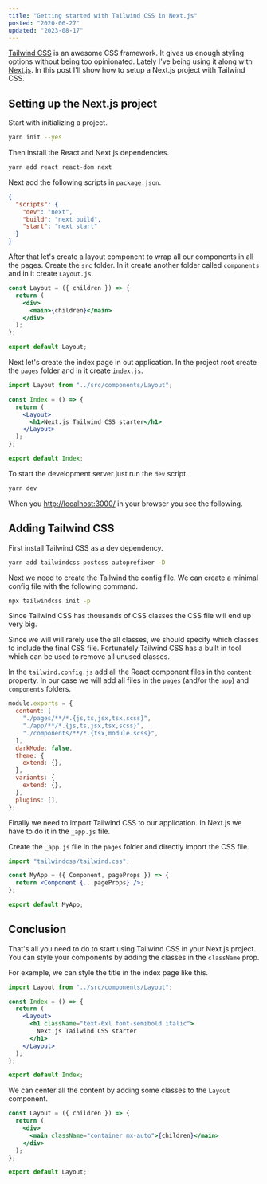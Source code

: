 ```yaml
---
title: "Getting started with Tailwind CSS in Next.js"
posted: "2020-06-27"
updated: "2023-08-17"
---
```


[Tailwind CSS](https://tailwindcss.com/) is an awesome CSS framework. It gives us enough styling options without being too opinionated. Lately I've being using it along with [Next.js](https://nextjs.org/). In this post I'll show how to setup a Next.js project with Tailwind CSS.

## Setting up the Next.js project

Start with initializing a project.

```bash
yarn init --yes
```

Then install the React and Next.js dependencies.

```bash
yarn add react react-dom next
```

Next add the following scripts in `package.json`.

```json package.json
{
  "scripts": {
    "dev": "next",
    "build": "next build",
    "start": "next start"
  }
}
```

After that let's create a layout component to wrap all our components in all the pages. Create the `src` folder. In it create another folder called `components` and in it create `Layout.js`.

```jsx src/components/Layout.js
const Layout = ({ children }) => {
  return (
    <div>
      <main>{children}</main>
    </div>
  );
};

export default Layout;
```

Next let's create the index page in out application. In the project root create the `pages` folder and in it create `index.js`.

```jsx pages/index.js
import Layout from "../src/components/Layout";

const Index = () => {
  return (
    <Layout>
      <h1>Next.js Tailwind CSS starter</h1>
    </Layout>
  );
};

export default Index;
```

To start the development server just run the `dev` script.

```bash
yarn dev
```

When you [http://localhost:3000/](http://localhost:3000/) in your browser you see the following.

<PostImage
  src="/posts/getting-started-with-tailwind-css-in-next-js/nextjs-project.png"
  width={1860}
  height={909}
  title="Next.js Project"
/>

## Adding Tailwind CSS

First install Tailwind CSS as a dev dependency.

```bash
yarn add tailwindcss postcss autoprefixer -D
```

Next we need to create the Tailwind the config file. We can create a minimal config file with the following command.

```bash
npx tailwindcss init -p
```

Since Tailwind CSS has thousands of CSS classes the CSS file will end up very big.

<PostImage
  src="/posts/getting-started-with-tailwind-css-in-next-js/tailwind-css-size.png"
  width={1011}
  height={95}
  title="Tailwind CSS size"
/>

Since we will will rarely use the all classes, we should specify which classes to include the final CSS file. Fortunately Tailwind CSS has a built in tool which can be used to remove all unused classes.

In the `tailwind.config.js` add all the React component files in the `content` property. In our case we will add all files in the `pages` (and/or the `app`) and `components` folders.

```javascript tailwind.config.js focus=2:6
module.exports = {
  content: [
    "./pages/**/*.{js,ts,jsx,tsx,scss}",
    "./app/**/*.{js,ts,jsx,tsx,scss}",
    "./components/**/*.{tsx,module.scss}",
  ],
  darkMode: false,
  theme: {
    extend: {},
  },
  variants: {
    extend: {},
  },
  plugins: [],
};
```

Finally we need to import Tailwind CSS to our application. In Next.js we have to do it in the `_app.js` file.

Create the `_app.js` file in the `pages` folder and directly import the CSS file.

```jsx pages/_app.js
import "tailwindcss/tailwind.css";

const MyApp = ({ Component, pageProps }) => {
  return <Component {...pageProps} />;
};

export default MyApp;
```

## Conclusion

That's all you need to do to start using Tailwind CSS in your Next.js project. You can style your components by adding the classes in the `className` prop.

For example, we can style the title in the index page like this.

```jsx pages/index.js focus=6[11:51]
import Layout from "../src/components/Layout";

const Index = () => {
  return (
    <Layout>
      <h1 className="text-6xl font-semibold italic">
        Next.js Tailwind CSS starter
      </h1>
    </Layout>
  );
};

export default Index;
```

<PostImage
  src="/posts/getting-started-with-tailwind-css-in-next-js/title-styling.png"
  width={1863}
  height={908}
  title="Title styling"
/>

We can center all the content by adding some classes to the `Layout` component.

```jsx pages/index.js focus=4[13:41]
const Layout = ({ children }) => {
  return (
    <div>
      <main className="container mx-auto">{children}</main>
    </div>
  );
};

export default Layout;
```

<PostImage
  src="/posts/getting-started-with-tailwind-css-in-next-js/layout-styling.png"
  width={1917}
  height={834}
  title="Layout styling"
/>
